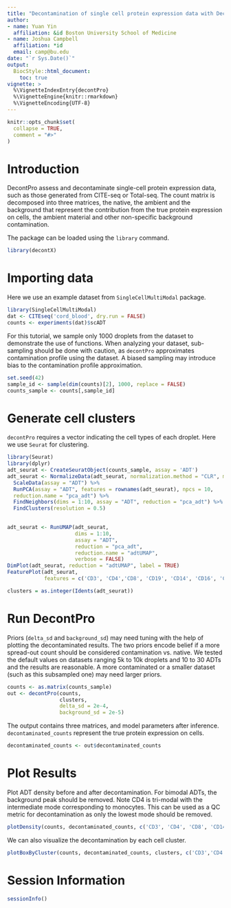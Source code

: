 ```yaml
---
title: "Decontamination of single cell protein expression data with DecontPro"
author:
- name: Yuan Yin
  affiliation: &id Boston University School of Medicine
- name: Joshua Campbell
  affiliation: *id
  email: camp@bu.edu
date: "`r Sys.Date()`"
output: 
  BiocStyle::html_document:
    toc: true
vignette: >
  %\VignetteIndexEntry{decontPro}
  %\VignetteEngine{knitr::rmarkdown}
  %\VignetteEncoding{UTF-8}
---
```


```r
knitr::opts_chunk$set(
  collapse = TRUE,
  comment = "#>"
)
```


# Introduction

DecontPro assess and decontaminate single-cell protein expression data, such as 
those generated from CITE-seq or Total-seq. The count matrix is decomposed into 
three matrices, the native, the ambient and the background that represent the 
contribution from the true protein expression on cells, the ambient material and
other non-specific background contamination.

The package can be loaded using the `library` command.

```r
library(decontX)
```

# Importing data

Here we use an example dataset from `SingleCellMultiModal` package.

```r
library(SingleCellMultiModal)
dat <- CITEseq('cord_blood', dry.run = FALSE)
counts <- experiments(dat)$scADT
```

For this tutorial, we sample only 1000 droplets from the dataset to demonstrate the use of functions. When analyzing your dataset, sub-sampling should be done with caution, as `decontPro` approximates contamination profile using the dataset. A biased sampling may introduce bias to the contamination profile approximation.

```r
set.seed(42)
sample_id <- sample(dim(counts)[2], 1000, replace = FALSE)
counts_sample <- counts[,sample_id]
```

# Generate cell clusters

`decontPro` requires a vector indicating the cell types of each droplet. Here we use `Seurat` for clustering.

```r
library(Seurat)
library(dplyr)
adt_seurat <- CreateSeuratObject(counts_sample, assay = 'ADT')
adt_seurat <- NormalizeData(adt_seurat, normalization.method = "CLR", margin = 2) %>%
  ScaleData(assay = "ADT") %>%
  RunPCA(assay = "ADT", features = rownames(adt_seurat), npcs = 10,
  reduction.name = "pca_adt") %>%
  FindNeighbors(dims = 1:10, assay = "ADT", reduction = "pca_adt") %>%
  FindClusters(resolution = 0.5)
  
```

```r
adt_seurat <- RunUMAP(adt_seurat, 
                      dims = 1:10,
                      assay = "ADT",
                      reduction = "pca_adt",
                      reduction.name = "adtUMAP",
                      verbose = FALSE)
DimPlot(adt_seurat, reduction = "adtUMAP", label = TRUE)
FeaturePlot(adt_seurat, 
            features = c('CD3', 'CD4','CD8', 'CD19', 'CD14', 'CD16', 'CD56'))

clusters = as.integer(Idents(adt_seurat))
```

# Run DecontPro

Priors (`delta_sd` and `background_sd`) may need tuning with the help of plotting the decontaminated results. The two priors encode belief if a more spread-out count should be considered contamination vs. native. We tested the default values on datasets ranging 5k to 10k droplets and 10 to 30 ADTs and the results are reasonable. A more contaminated or a smaller dataset (such as this subsampled one) may need larger priors. 

```r
counts <- as.matrix(counts_sample)
out <- decontPro(counts, 
                 clusters, 
                 delta_sd = 2e-4, 
                 background_sd = 2e-5)
```

The output contains three matrices, and model parameters after inference. 
`decontaminated_counts` represent the true protein expression on cells.

```r
decontaminated_counts <- out$decontaminated_counts
```


# Plot Results

Plot ADT density before and after decontamination. For bimodal ADTs, the background peak should be removed. Note CD4 is tri-modal with the intermediate mode corresponding to monocytes. This can be used as a QC metric for decontamination as only the lowest mode should be removed. 

```r
plotDensity(counts, decontaminated_counts, c('CD3', 'CD4', 'CD8', 'CD14', 'CD16', 'CD19'))
```

We can also visualize the decontamination by each cell cluster.
```r
plotBoxByCluster(counts, decontaminated_counts, clusters, c('CD3','CD4', 'CD8', 'CD16'))
```

# Session Information

```r
sessionInfo()
```
